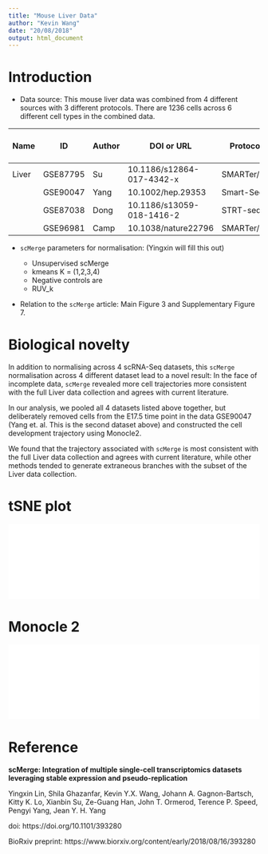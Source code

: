 ```yaml
---
title: "Mouse Liver Data"
author: "Kevin Wang"
date: "20/08/2018"
output: html_document
---
```



# Introduction 

+ Data source: This mouse liver data was combined from 4 different sources with 3 different protocols. There are 1236 cells across 6 different cell types in the combined data.

| Name  | ID       | Author | DOI or URL                | Protocol   | Organism | Tissue | # of cell types | # of cells | # of batches |
|-------|----------|--------|---------------------------|------------|----------|--------|-----------------|------------|--------------|
| Liver | GSE87795 | Su     | 10.1186/s12864-017-4342-x | SMARTer/C1 | Mouse    | Liver  | 6               | 1236       |              |
|       | GSE90047 | Yang   | 10.1002/hep.29353         | Smart-Seq2 |          |        |                 |            |              |
|       | GSE87038 | Dong   | 10.1186/s13059-018-1416-2 | STRT-seq   |          |        |                 |            |              |
|       | GSE96981 | Camp   | 10.1038/nature22796       | SMARTer/C1 |          |        |                 |            |              |


+ `scMerge` parameters for normalisation: (Yingxin will fill this out)

    - Unsupervised scMerge
    - kmeans K = (1,2,3,4)
    - Negative controls are
    - RUV_k
    
+ Relation to the `scMerge` article: Main Figure 3 and Supplementary Figure 7. 

# Biological novelty

In addition to normalising across 4 scRNA-Seq datasets, this `scMerge` normalisation across 4 different dataset lead to a novel result: In the face of incomplete data, `scMerge` revealed more cell trajectories more consistent with the full Liver data collection and agrees with current literature. 

In our analysis, we pooled all 4 datasets listed above together, but deliberately removed cells from the E17.5 time point in the data GSE90047 (Yang et. al. This is the second dataset above) and constructed the cell development trajectory using Monocle2. 

We found that the trajectory associated with `scMerge` is most consistent with the full Liver data collection and agrees with current literature, while other methods tended to generate extraneous branches with the subset of the Liver data collection.




# tSNE plot 


![](nFigS7_liver.pdf){width=100%}



# Monocle 2


![](nFigS13.pdf){width=100%}


# Reference

**scMerge: Integration of multiple single-cell transcriptomics datasets leveraging stable expression and pseudo-replication**

Yingxin Lin, Shila Ghazanfar, Kevin Y.X. Wang, Johann A. Gagnon-Bartsch, Kitty K. Lo, Xianbin Su, Ze-Guang Han, John T. Ormerod, Terence P. Speed, Pengyi Yang, Jean Y. H. Yang

doi: https://doi.org/10.1101/393280

BioRxiv preprint: https://www.biorxiv.org/content/early/2018/08/16/393280
